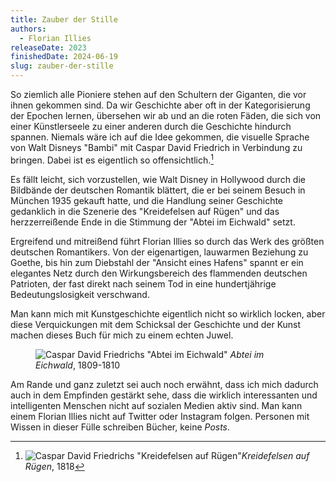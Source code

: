 ```yaml
---
title: Zauber der Stille
authors:
  - Florian Illies
releaseDate: 2023
finishedDate: 2024-06-19
slug: zauber-der-stille
---
```



<BookHeading frontmatter={frontmatter} />

So ziemlich alle Pioniere stehen auf den Schultern der Giganten, die vor ihnen gekommen sind. Da wir Geschichte aber oft in der Kategorisierung der Epochen lernen, übersehen wir ab und an die roten Fäden, die sich von einer Künstlerseele zu einer anderen durch die Geschichte hindurch spannen. Niemals wäre ich auf die Idee gekommen, die visuelle Sprache von Walt Disneys "Bambi" mit Caspar David Friedrich in Verbindung zu bringen. Dabei ist es eigentlich so offensichtlich.[^mn-kreidefelsen]

Es fällt leicht, sich vorzustellen, wie Walt Disney in Hollywood durch die Bildbände der deutschen Romantik blättert, die er bei seinem Besuch in München 1935 gekauft hatte, und die Handlung seiner Geschichte gedanklich in die Szenerie des "Kreidefelsen auf Rügen" und das herzzerreißende Ende in die Stimmung der "Abtei im Eichwald" setzt.

Ergreifend und mitreißend führt Florian Illies so durch das Werk des größten deutschen Romantikers. Von der eigenartigen, lauwarmen Beziehung zu Goethe, bis hin zum Diebstahl der "Ansicht eines Hafens" spannt er ein elegantes Netz durch den Wirkungsbereich des flammenden deutschen Patrioten, der fast direkt nach seinem Tod in eine hundertjährige Bedeutungslosigkeit verschwand.

Man kann mich mit Kunstgeschichte eigentlich nicht so wirklich locken, aber diese Verquickungen mit dem Schicksal der Geschichte und der Kunst machen dieses Buch für mich zu einem echten Juwel. 

<figure class="fullwidth">
  <img src="/img/caspar_david_friedrich_abtei.jpg" alt='Caspar David Friedrichs "Abtei im Eichwald"'/>
  <i>Abtei im Eichwald</i>, 1809-1810
</figure>

Am Rande und ganz zuletzt sei auch noch erwähnt, dass ich mich dadurch auch in dem Empfinden gestärkt sehe, dass die wirklich interessanten und intelligenten Menschen nicht auf sozialen Medien aktiv sind. Man kann einem Florian Illies nicht auf Twitter oder Instagram folgen. Personen mit Wissen in dieser Fülle schreiben Bücher, keine _Posts_.

[^mn-kreidefelsen]: <img src="/img/caspar_david_friedrich_kreidefelsen.jpg" alt='Caspar David Friedrichs "Kreidefelsen auf Rügen"'/><i>_Kreidefelsen auf Rügen_</i>, 1818
